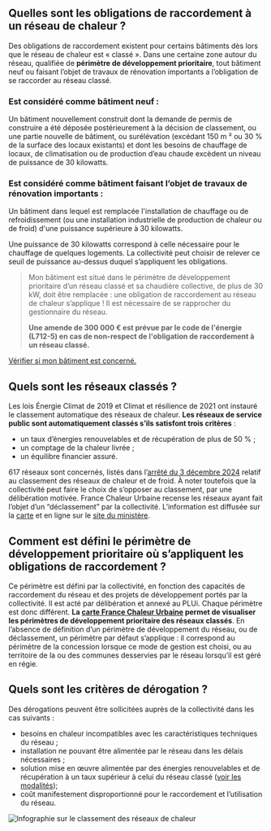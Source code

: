 ## Quelles sont les obligations de raccordement à un réseau de chaleur ?

Des obligations de raccordement existent pour certains bâtiments dès lors que le réseau de chaleur est « classé ». Dans une certaine zone autour du réseau, qualifiée de **périmètre de développement prioritaire**, tout bâtiment neuf ou faisant l’objet de travaux de rénovation importants a l’obligation de se raccorder au réseau classé.

### Est considéré comme bâtiment neuf :

Un bâtiment nouvellement construit dont la demande de permis de construire a été déposée postérieurement à la décision de classement, ou une partie nouvelle de bâtiment, ou surélévation (excédant 150 m ² ou 30 % de la surface des locaux existants) et dont les besoins de chauffage de locaux, de climatisation ou de production d’eau chaude excèdent un niveau de puissance de 30 kilowatts.

### Est considéré comme bâtiment faisant l’objet de travaux de rénovation importants :

Un bâtiment dans lequel est remplacée l'installation de chauffage ou de refroidissement (ou une installation industrielle de production de
chaleur ou de froid) d'une puissance supérieure à 30 kilowatts.

Une puissance de 30 kilowatts correspond à celle nécessaire pour le chauffage de quelques logements. La collectivité peut choisir de relever ce seuil de puissance au-dessus duquel s’appliquent les obligations.

> Mon bâtiment est situé dans le périmètre de développement prioritaire d’un réseau classé et sa chaudière collective, de plus de 30 kW,
> doit être remplacée : une obligation de raccordement au réseau de chaleur s’applique \! Il est nécessaire de se rapprocher du gestionnaire
> du réseau.
>
> **Une amende de 300 000 € est prévue par le code de l'énergie (L712-5) en cas de non-respect de l'obligation de raccordement à un réseau classé.**

[Vérifier si mon bâtiment est concerné.](/carte)

## Quels sont les réseaux classés ?

Les lois Énergie Climat de 2019 et Climat et résilience de 2021 ont instauré le classement automatique des réseaux de chaleur. **Les réseaux de service public sont automatiquement classés s’ils satisfont trois critères** :

- un taux d’énergies renouvelables et de récupération de plus de 50 % ;
- un comptage de la chaleur livrée ;
- un équilibre financier assuré.

617 réseaux sont concernés, listés dans l’[arrêté du 3 décembre 2024](https://www.legifrance.gouv.fr/jorf/id/JORFTEXT000050756289) relatif au classement des réseaux de chaleur et de froid. À noter toutefois que la collectivité peut faire le choix de s’opposer au classement, par une délibération motivée. France Chaleur Urbaine recense les réseaux ayant fait l’objet d’un “déclassement” par la collectivité. L’information est diffusée sur la [carte](/carte) et en ligne sur le [site du ministère](https://www.ecologie.gouv.fr/sites/default/files/documents/Liste%20des%20r%C3%A9seaux%20d%C3%A9class%C3%A9s.pdf).

## Comment est défini le périmètre de développement prioritaire où s’appliquent les obligations de raccordement ?

Ce périmètre est défini par la collectivité, en fonction des capacités de raccordement du réseau et des projets de développement portés par la collectivité. Il est acté par délibération et annexé au PLUi. Chaque périmètre est donc différent. **La [carte France Chaleur Urbaine](/carte) permet de visualiser les périmètres de développement prioritaire des réseaux classés**. En l’absence de définition d’un périmètre de développement du réseau, ou de déclassement, un périmètre par défaut s’applique : il correspond au périmètre de la concession lorsque ce mode de gestion est choisi, ou au territoire de la ou des communes desservies par le réseau lorsqu’il est géré en régie.

## Quels sont les critères de dérogation ?

Des dérogations peuvent être sollicitées auprès de la collectivité dans les cas suivants :

- besoins en chaleur incompatibles avec les caractéristiques techniques du réseau ;
- installation ne pouvant être alimentée par le réseau dans les délais nécessaires ;
- solution mise en œuvre alimentée par des énergies renouvelables et de récupération à un taux supérieur à celui du réseau classé ([voir les modalités](https://www.ecologie.gouv.fr/sites/default/files/documents/Classement%20des%20r%C3%A9seaux_Fiche_d%C3%A9rogation%20EnRR%20au%20raccordement%20-%20V2.pdf));
- coût manifestement disproportionné pour le raccordement et l’utilisation du réseau.

![Infographie sur le classement des réseaux de chaleur](/img/ressources/infographie_classement.webp)
